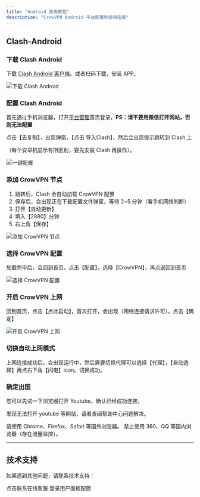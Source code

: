 ```yaml
---
title: "Android 使用教程"
description: "CrowVPN Android 平台配置和使用指南"
---
```


## Clash-Android

### 下载 Clash Android

下载 [Clash Android 客户端](https://down.clashxhub.com/apps/cfa-2.5.12-premium-universal-release.apk)。或者扫码下载，安装 APP。

![下载 Clash Android](/images/clash-android-config-1.webp)

### 配置 Clash Android

首先通过手机浏览器，打开[平台管理](https://user.crowmesh.com)首页登录，**PS：请不要用微信打开网站，否则无法配置**

点击【去复制】，出现弹窗，【点击 导入Clash】，然后会出现提示跳转到 Clash 上

（每个安卓机显示有所区别，要先安装 Clash 再操作）。

![一键配置](/images/dao-clash.png)

### 添加 CrowVPN 节点

1. 跳转后，Clash 会自动加载 CrowVPN 配置
2. 保存后，会出现正在下载配置文件弹窗，等待 2~5 分钟（看手机网络判断）
1. 打开【自动更新】
2. 填入【2880】分钟
3. 右上角【保存】

![添加 CrowVPN 节点](/images/clash-android-config-3.webp)

### 选择 CrowVPN 配置

加载完毕后，会回到首页，点击【配置】，选择【CrowVPN】，再点返回到首页

![选择 CrowVPN 配置](/images/clash-android-config-4.webp)

### 开启 CrowVPN 上网

回到首页，点击【点此启动】，首次打开，会出现（网络连接请求许可），点击【确定】

![开启 CrowVPN 上网](/images/clash-android-config-5.webp)

### 切换自动上网模式

上网连接成功后，会出现运行中，然后需要切换代理可以选择【代理】，【自动选择】再点右下角【闪电】icon。切换成功。

### 确定出国

您可以先试一下浏览器打开 Youtube，确认已经成功连接。

发现无法打开 youtube 等网站，请看查阅帮助中心问题解决。

<Info>
  请使用 Chrome、Firefox、Safari 等国外浏览器。 禁止使用 360、QQ 等国内浏览器（存在流量监控）。
</Info>

---

## 技术支持

如果遇到其他问题，请联系技术支持：

<CardGroup cols={2}>
  <Card title="联系技术" icon="message" href="https://salesiq.zohopublic.com/signaturesupport.ls?widgetcode=dbde6ec4b7a80e04beb5f35811b2e9df7b8d535222fe185d2d3b4d7f95fbeb0f">
    点击联系在线客服
  </Card>
  <Card title="用户面板" icon="user" href="https://user.crowmesh.com">
    登录用户面板配置
  </Card>
</CardGroup>